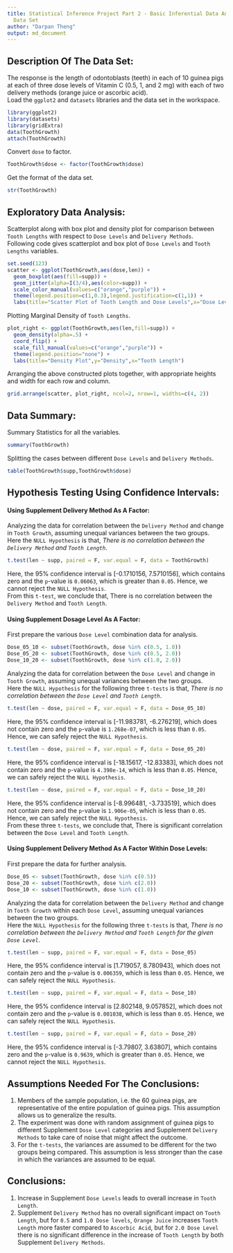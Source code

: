 ```yaml
---
title: Statistical Inference Project Part 2 - Basic Inferential Data Analysis On ToothGrowth
  Data Set
author: "Darpan Theng"
output: md_document
---
```


Description Of The Data Set:  
----------------------------  
The response is the length of odontoblasts (teeth) in each of 10 guinea pigs at each of three dose levels of Vitamin C (0.5, 1, and 2 mg) with each of two delivery methods (orange juice or ascorbic acid).  
Load the `ggplot2` and `datasets` libraries and the data set in the workspace.  
```r
library(ggplot2)
library(datasets)
library(gridExtra)
data(ToothGrowth)
attach(ToothGrowth)
```  
Convert `dose` to factor.  
```r
ToothGrowth$dose <- factor(ToothGrowth$dose)
```  
Get the format of the data set.  
```r
str(ToothGrowth)
```  

Exploratory Data Analysis:  
--------------------------  
Scatterplot along with box plot and density plot for comparison between `Tooth Lengths` with respect to `Dose Levels` and `Delivery Methods`.  
Following code gives scatterplot and box plot of `Dose Levels` and `Tooth Lengths` variables.  
```r
set.seed(123)
scatter <- ggplot(ToothGrowth,aes(dose,len)) + 
  geom_boxplot(aes(fill=supp)) + 
  geom_jitter(alpha=I(3/4),aes(color=supp)) + 
  scale_color_manual(values=c("orange","purple")) + 
  theme(legend.position=c(1,0.3),legend.justification=c(1,1)) + 
  labs(title="Scatter Plot of Tooth Length and Dose Levels",x="Dose Levels",y="Tooth Length")
```  
Plotting Marginal Density of `Tooth Lengths`.  
```r
plot_right <- ggplot(ToothGrowth,aes(len,fill=supp)) + 
  geom_density(alpha=.5) + 
  coord_flip() + 
  scale_fill_manual(values=c("orange","purple")) + 
  theme(legend.position="none") + 
  labs(title="Density Plot",y="Density",x="Tooth Length")
```  
Arranging the above constructed plots together, with appropriate heights and width for each row and column.  
```r
grid.arrange(scatter, plot_right, ncol=2, nrow=1, widths=c(4, 2))
```  

Data Summary:  
-------------  
Summary Statistics for all the variables.  
```r
summary(ToothGrowth)
```  
Splitting the cases between different `Dose Levels` and `Delivery Methods`.  
```r
table(ToothGrowth$supp,ToothGrowth$dose)
```  

Hypothesis Testing Using Confidence Intervals:  
----------------------------------------------  

#### Using Supplement Delivery Method As A Factor:  
Analyzing the data for correlation between the `Delivery Method` and change in `Tooth Growth`, assuming unequal variances between the two groups.  
Here the `NULL Hypothesis` is that, <i>There is no correlation between the `Delivery Method` and `Tooth Length`</i>.  
```r
t.test(len ~ supp, paired = F, var.equal = F, data = ToothGrowth)
```  
Here, the 95% confidence interval is [-0.1710156, 7.5710156], which contains zero and the `p`-value is `0.06063`, which is greater than `0.05`. Hence, we cannot reject the `NULL Hypothesis`.  
From this `t-test`, we conclude that, There is no correlation between the `Delivery Method` and `Tooth Length`.

#### Using Supplement Dosage Level As A Factor:  
First prepare the various `Dose Level` combination data for analysis.  
```r
Dose_05_10 <- subset(ToothGrowth, dose %in% c(0.5, 1.0))
Dose_05_20 <- subset(ToothGrowth, dose %in% c(0.5, 2.0))
Dose_10_20 <- subset(ToothGrowth, dose %in% c(1.0, 2.0))
```  
Analyzing the data for correlation between the `Dose Level` and change in `Tooth Growth`, assuming unequal variances between the two groups.  
Here the `NULL Hypothesis` for the following three `t-tests` is that, <i>There is no correlation between the `Dose Level` and `Tooth Length`</i>.  
```r
t.test(len ~ dose, paired = F, var.equal = F, data = Dose_05_10)
```  
Here, the 95% confidence interval is [-11.983781, -6.276219], which does not contain zero and the `p`-value is `1.268e-07`, which is less than `0.05`. Hence, we can safely reject the `NULL Hypothesis`.  
```r
t.test(len ~ dose, paired = F, var.equal = F, data = Dose_05_20)
```  
Here, the 95% confidence interval is [-18.15617, -12.83383], which does not contain zero and the `p`-value is `4.398e-14`, which is less than `0.05`. Hence, we can safely reject the `NULL Hypothesis`.  
```r
t.test(len ~ dose, paired = F, var.equal = F, data = Dose_10_20)
```  
Here, the 95% confidence interval is [-8.996481, -3.733519], which does not contain zero and the `p`-value is `1.906e-05`, which is less than `0.05`. Hence, we can safely reject the `NULL Hypothesis`.  
From these three `t-tests`, we conclude that, There is significant correlation between the `Dose Level` and `Tooth Length`.  

#### Using Supplement Delivery Method As A Factor Within Dose Levels:  
First prepare the data for further analysis.  
```r
Dose_05 <- subset(ToothGrowth, dose %in% c(0.5))
Dose_20 <- subset(ToothGrowth, dose %in% c(2.0))
Dose_10 <- subset(ToothGrowth, dose %in% c(1.0))
```  
Analyzing the data for correlation between the `Delivery Method` and change in `Tooth Growth` within each `Dose Level`, assuming unequal variances between the two groups.  
Here the `NULL Hypothesis` for the following three `t-tests` is that, <i>There is no correlation between the `Delivery Method` and `Tooth Length` for the given `Dose Level`</i>.  
```r
t.test(len ~ supp, paired = F, var.equal = F, data = Dose_05)
```  
Here, the 95% confidence interval is [1.719057, 8.780943], which does not contain zero and the `p`-value is `0.006359`, which is less than `0.05`. Hence, we can safely reject the `NULL Hypothesis`.  
```r
t.test(len ~ supp, paired = F, var.equal = F, data = Dose_10)
```  
Here, the 95% confidence interval is [2.802148, 9.057852], which does not contain zero and the `p`-value is `0.001038`, which is less than `0.05`. Hence, we can safely reject the `NULL Hypothesis`.  
```r
t.test(len ~ supp, paired = F, var.equal = F, data = Dose_20)
```  
Here, the 95% confidence interval is [-3.79807,  3.63807], which contains zero and the `p`-value is `0.9639`, which is greater than `0.05`. Hence, we cannot reject the `NULL Hypothesis`.  

Assumptions Needed For The Conclusions:  
---------------------------------------  
1. Members of the sample population, i.e. the 60 guinea pigs, are representative of the entire population of guinea pigs. This assumption allows us to generalize the results.  
2. The experiment was done with random assignment of guinea pigs to different Supplement `Dose Level` categories and Supplement `Delivery Methods` to take care of noise that might affect the outcome.  
3. For the `t-tests`, the variances are assumed to be different for the two groups being compared. This assumption is less stronger than the case in which the variances are assumed to be equal.  

Conclusions:  
------------  
1. Increase in Supplement `Dose Levels` leads to overall increase in `Tooth Length`.  
2. Supplement `Delivery Method` has no overall significant impact on `Tooth Length`, but for `0.5` and `1.0 Dose levels`, `Orange Juice` increases `Tooth Length` more faster compared to `Ascorbic Acid`, but for `2.0 Dose Level` there is no significant difference in the increase of `Tooth Length` by both Supplement `Delivery Methods`.  
